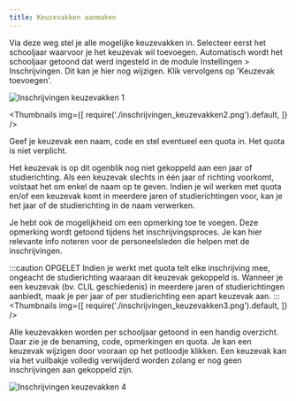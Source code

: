 ```yaml
---
title: Keuzevakken aanmaken
---
```

 
Via deze weg stel je alle mogelijke keuzevakken in. Selecteer eerst het schooljaar waarvoor je het keuzevak wil toevoegen. Automatisch wordt het schooljaar getoond dat werd ingesteld in de module Instellingen > Inschrijvingen. Dit kan je hier nog wijzigen. Klik vervolgens op 'Keuzevak toevoegen'.  

![Inschrijvingen keuzevakken 1](./inschrijvingen_keuzevakken1.png)

<Thumbnails img={[
    require('./inschrijvingen_keuzevakken2.png').default, 
]} />

Geef je keuzevak een naam, code en stel eventueel een quota in. Het quota is niet verplicht. 

Het keuzevak is op dit ogenblik nog niet gekoppeld aan een jaar of studierichting. Als een keuzevak slechts in één jaar of richting voorkomt, volstaat het om enkel de naam op te geven. Indien je wil werken met quota en/of een keuzevak komt in meerdere jaren of studierichtingen voor, kan je het jaar of de studierichting in de naam verwerken.

Je hebt ook de mogelijkheid om een opmerking toe te voegen. Deze opmerking wordt getoond tijdens het inschrijvingsproces. Je kan hier relevante info noteren voor de personeelsleden die helpen met de inschrijvingen. 

:::caution OPGELET
Indien je werkt met quota telt elke inschrijving mee, ongeacht de studierichting waaraan dit keuzevak gekoppeld is. Wanneer je een keuzevak (bv. CLIL geschiedenis) in meerdere jaren of studierichtingen aanbiedt, maak je per jaar of per studierichting een apart keuzevak aan. 
:::
<Thumbnails img={[
    require('./inschrijvingen_keuzevakken3.png').default, 
]} />

Alle keuzevakken worden per schooljaar getoond in een handig overzicht. Daar zie je de benaming, code, opmerkingen en quota. Je kan een keuzevak wijzigen door vooraan op het potloodje klikken. Een keuzevak kan via het vuilbakje volledig verwijderd worden zolang er nog geen inschrijvingen aan gekoppeld zijn. 

![Inschrijvingen keuzevakken 4](./inschrijvingen_keuzevakken4.png)  